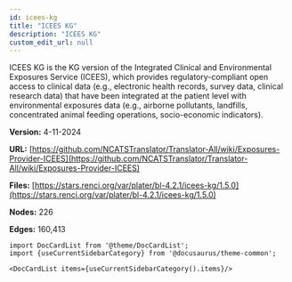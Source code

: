 ```yaml
---
id: icees-kg
title: "ICEES KG"
description: "ICEES KG"
custom_edit_url: null
---
```





ICEES KG is the KG version of the Integrated Clinical and Environmental Exposures Service (ICEES), which provides regulatory-compliant open access to clinical data (e.g., electronic health records, survey data, clinical research data) that have been integrated at the patient level with environmental exposures data (e.g., airborne pollutants, landfills, concentrated animal feeding operations, socio-economic indicators).

**Version:** 4-11-2024

**URL:** [https://github.com/NCATSTranslator/Translator-All/wiki/Exposures-Provider-ICEES](https://github.com/NCATSTranslator/Translator-All/wiki/Exposures-Provider-ICEES)

**Files:** [https://stars.renci.org/var/plater/bl-4.2.1/icees-kg/1.5.0](https://stars.renci.org/var/plater/bl-4.2.1/icees-kg/1.5.0)

**Nodes:** 226

**Edges:** 160,413





```mdx-code-block
import DocCardList from '@theme/DocCardList';
import {useCurrentSidebarCategory} from '@docusaurus/theme-common';

<DocCardList items={useCurrentSidebarCategory().items}/>
```
      